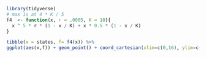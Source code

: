 ```r
library(tidyverse)
# max is at 4 * K / 5 
f4  <- function(x, r = .0005, K = 10){
  x ^ 5 * r * (1 - x / K) + x * 0.5 * (1 - x / K)  
}

tibble(x = states, f= f4(x)) %>%
ggplot(aes(x,f)) + geom_point() + coord_cartesian(xlim=c(0,16), ylim=c(-1,5))
```